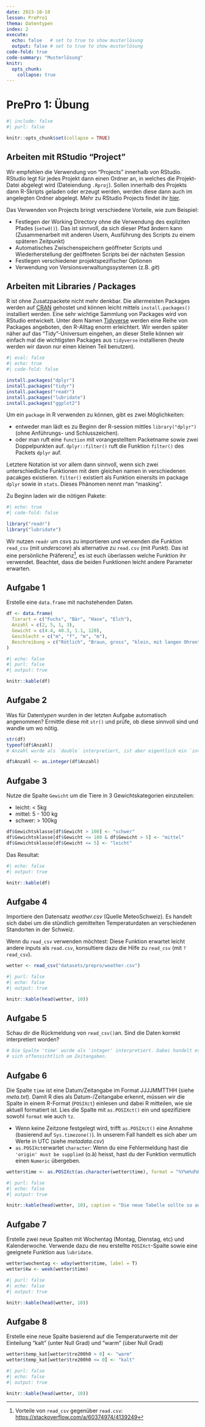 ```yaml
---
date: 2023-10-10
lesson: PrePro1
thema: Datentypen
index: 2
execute: 
  echo: false   # set to true to show musterlösung
  output: false # set to true to show musterlösung
code-fold: true
code-summary: "Musterlösung"
knitr:
  opts_chunk: 
    collapse: true
---
```


# PrePro 1: Übung

```r
#| include: false
#| purl: false

knitr::opts_chunk$set(collapse = TRUE)
```

## Arbeiten mit RStudio "Project"

Wir empfehlen die Verwendung von "Projects" innerhalb von RStudio. RStudio legt für jedes Projekt dann einen Ordner an, in welches die Projekt-Datei abgelegt wird (Dateiendung `.Rproj`). Sollen innerhalb des Projekts dann R-Skripts geladen oder erzeugt werden, werden diese dann auch im angelegten Ordner abgelegt. Mehr zu RStudio Projects findet ihr [hier](https://support.rstudio.com/hc/en-us/articles/200526207-Using-Projects).

Das Verwenden von Projects bringt verschiedene Vorteile, wie zum Beispiel:

-   Festlegen der Working Directory ohne die Verwendung des expliziten Pfades (`setwd()`). Das ist sinnvoll, da sich dieser Pfad ändern kann (Zusammenarbeit mit anderen Usern, Ausführung des Scripts zu einem späteren Zeitpunkt)
-   Automatisches Zwischenspeichern geöffneter Scripts und Wiederherstellung der geöffneten Scripts bei der nächsten Session
-   Festlegen verschiedener projektspezifischer Optionen
-   Verwendung von Versionsverwaltungssystemen (z.B. *git*)

## Arbeiten mit Libraries / Packages

R ist ohne Zusatzpackete nicht mehr denkbar. Die allermeisten Packages werden auf [CRAN](https://cran.r-project.org/) gehostet und können leicht mittels `install.packages()` installiert werden. Eine sehr wichtige Sammlung von Packages wird von RStudio entwickelt. Unter dem Namen [Tidyverse](https://www.tidyverse.org/) werden eine Reihe von Packages angeboten, den R-Alltag enorm erleichtert. Wir werden später näher auf das "Tidy"-Universum eingehen, an dieser Stelle können wir einfach mal die wichtigsten Packages aus `tidyverse` installieren (heute werden wir davon nur einen kleinen Teil benutzen).

```r
#| eval: false
#| echo: true
#| code-fold: false

install.packages("dplyr")
install.packages("tidyr")
install.packages("readr")
install.packages("lubridate")
install.packages("ggplot2")
```

Um ein `package` in R verwenden zu können, gibt es zwei Möglichkeiten:

-   entweder man lädt es zu Beginn der R-session mittles `library("dplyr")` (ohne Anführungs- und Schlusszeichen).
-   oder man ruft eine `function` mit vorangestelltem Packetname sowie zwei Doppelpunkten auf. `dplyr::filter()` ruft die Funktion `filter()` des Packets `dplyr` auf.

Letztere Notation ist vor allem dann sinnvoll, wenn sich zwei unterschiedliche Funktionen mit dem gleichen namen in verschiedenen pacakges existieren. `filter()` existiert als Funktion einersits im package `dplyr` sowie in `stats`. Dieses Phänomen nennt man "masking".

Zu Beginn laden wir die nötigen Pakete:

```r
#| echo: true
#| code-fold: false

library("readr")
library("lubridate")
```

:::{.callout-note}
Wir nutzen `readr` um csvs zu importieren und verwenden die Funktion `read_csv` (mit *underscore*) als alternative zu `read.csv` (mit *Punkt*). Das ist eine persönliche Präferenz[^readr], es ist euch überlassen welche Funktion ihr verwendet. Beachtet, dass die beiden Funktionen leicht andere Parameter erwarten.
:::

[^readr]: Vorteile von `read_csv` gegenüber `read.csv`: <https://stackoverflow.com/a/60374974/4139249>

## Aufgabe 1

Erstelle eine `data.frame` mit nachstehenden Daten.

```r
df <- data.frame(
  Tierart = c("Fuchs", "Bär", "Hase", "Elch"),
  Anzahl = c(2, 5, 1, 3),
  Gewicht = c(4.4, 40.3, 1.1, 120),
  Geschlecht = c("m", "f", "m", "m"),
  Beschreibung = c("Rötlich", "Braun, gross", "klein, mit langen Ohren", "Lange Beine, Schaufelgeweih")
)
```

```r
#| echo: false
#| purl: false
#| output: true

knitr::kable(df)
```

## Aufgabe 2

Was für Daten*typen* wurden in der letzten Aufgabe automatisch angenommen? Ermittle diese mit `str()` und prüfe, ob diese sinnvoll sind und wandle um wo nötig.

```r
str(df)
typeof(df$Anzahl)
# Anzahl wurde als `double` interpretiert, ist aber eigentlich ein `integer`.

df$Anzahl <- as.integer(df$Anzahl)
```

## Aufgabe 3

Nutze die Spalte `Gewicht` um die Tiere in 3 Gewichtskategorien einzuteilen:

-   leicht: \< 5kg
-   mittel: 5 - 100 kg
-   schwer: \> 100kg

```r
df$Gewichtsklasse[df$Gewicht > 100] <- "schwer"
df$Gewichtsklasse[df$Gewicht <= 100 & df$Gewicht > 5] <- "mittel"
df$Gewichtsklasse[df$Gewicht <= 5] <- "leicht"
```

Das Resultat:

```r
#| echo: false
#| output: true

knitr::kable(df)
```

## Aufgabe 4

Importiere den Datensatz *weather.csv* (Quelle MeteoSchweiz). Es handelt sich dabei um die stündlich gemittelten Temperaturdaten an verschiedenen Standorten in der Schweiz. 

:::{.callout-warning}
Wenn du `read_csv` verwenden möchtest: Diese Funktion erwartet leicht andere inputs als `read.csv`, konsultiere dazu die Hilfe zu `read_csv` (mit `?read_csv`).
::::

```r
wetter <- read_csv("datasets/prepro/weather.csv")
```

```r
#| purl: false
#| echo: false
#| output: true

knitr::kable(head(wetter, 10))
```

## Aufgabe 5

Schau dir die Rückmeldung von `read_csv()`an. Sind die Daten korrekt interpretiert worden?

```r
# Die Spalte 'time' wurde als 'integer' interpretiert. Dabei handelt es
# sich offensichtlich um Zeitangaben.
```

## Aufgabe 6

Die Spalte `time` ist eine Datum/Zeitangabe im Format JJJJMMTTHH (siehe *meta.txt*). Damit R dies als Datum-/Zeitangabe erkennt, müssen wir die Spalte in einem R-Format (`POSIXct`) einlesen und dabei R mitteilen, wie sie aktuell formatiert ist. Lies die Spalte mit `as.POSIXct()` ein und spezifiziere sowohl `format` wie auch `tz`.

:::{.callout-tip}
- Wenn keine Zeitzone festgelegt wird, trifft `as.POSIXct()` eine Annahme (basierend auf `Sys.timezone()`). In unserem Fall handelt es sich aber um Werte in UTC (siehe *metadata.csv*)
- `as.POSIXct`erwartet `character`: Wenn du eine Fehlermeldung hast die `'origin' must be supplied` (o.ä) heisst, hast du der Funktion vermutlich einen `Numeric` übergeben.
:::

```r
wetter$time <- as.POSIXct(as.character(wetter$time), format = "%Y%m%d%H", tz = "UTC")
```

```r
#| purl: false
#| echo: false
#| output: true

knitr::kable(head(wetter, 10), caption = "Die neue Tabelle sollte so aussehen")
```

## Aufgabe 7

Erstelle zwei neue Spalten mit Wochentag (Montag, Dienstag, etc) und Kalenderwoche. Verwende dazu die neu erstellte `POSIXct`-Spalte sowie eine geeignete Funktion aus `lubridate`.

```r
wetter$wochentag <- wday(wetter$time, label = T)
wetter$kw <- week(wetter$time)
```

```r
#| purl: false
#| echo: false
#| output: true

knitr::kable(head(wetter, 10))
```

## Aufgabe 8

Erstelle eine neue Spalte basierend auf die Temperaturwerte mit der Einteilung "kalt" (unter Null Grad) und "warm" (über Null Grad)

```r
wetter$temp_kat[wetter$tre200h0 > 0] <- "warm"
wetter$temp_kat[wetter$tre200h0 <= 0] <- "kalt"
```

```r
#| purl: false
#| echo: false
#| output: true

knitr::kable(head(wetter, 10))
```
